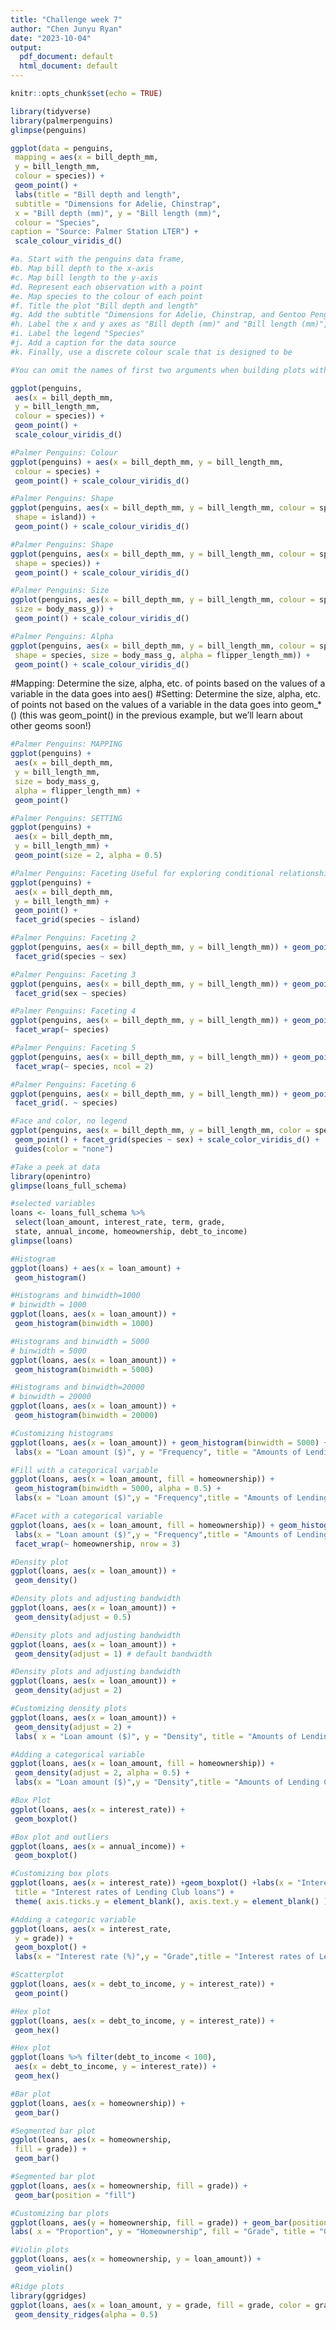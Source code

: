 ---
title: "Challenge week 7"
author: "Chen Junyu Ryan"
date: "2023-10-04"
output:
  pdf_document: default
  html_document: default
---

```{r setup, include=FALSE}
knitr::opts_chunk$set(echo = TRUE)
```

```{r echo=TRUE, eval=TRUE}
library(tidyverse)
library(palmerpenguins)
glimpse(penguins)
```

```{r echo=TRUE, eval=TRUE}
ggplot(data = penguins,
 mapping = aes(x = bill_depth_mm,
 y = bill_length_mm,
 colour = species)) +
 geom_point() +
 labs(title = "Bill depth and length",
 subtitle = "Dimensions for Adelie, Chinstrap",
 x = "Bill depth (mm)", y = "Bill length (mm)",
 colour = "Species",
caption = "Source: Palmer Station LTER") +
 scale_colour_viridis_d()

#a. Start with the penguins data frame,
#b. Map bill depth to the x-axis
#c. Map bill length to the y-axis
#d. Represent each observation with a point
#e. Map species to the colour of each point
#f. Title the plot "Bill depth and length"
#g. Add the subtitle "Dimensions for Adelie, Chinstrap, and Gentoo Penguins"
#h. Label the x and y axes as "Bill depth (mm)" and "Bill length (mm)", respectively
#i. Label the legend "Species"
#j. Add a caption for the data source
#k. Finally, use a discrete colour scale that is designed to be
```
```{r echo=TRUE, eval=TRUE}
#You can omit the names of first two arguments when building plots with ggplot()

ggplot(penguins,
 aes(x = bill_depth_mm,
 y = bill_length_mm,
 colour = species)) +
 geom_point() +
 scale_colour_viridis_d()
```
```{r echo=TRUE, eval=TRUE}
#Palmer Penguins: Colour
ggplot(penguins) + aes(x = bill_depth_mm, y = bill_length_mm,
 colour = species) +
 geom_point() + scale_colour_viridis_d()
```
```{r echo=TRUE, eval=TRUE}
#Palmer Penguins: Shape
ggplot(penguins, aes(x = bill_depth_mm, y = bill_length_mm, colour = species,
 shape = island)) +
 geom_point() + scale_colour_viridis_d()
```

```{r echo=TRUE, eval=TRUE}
#Palmer Penguins: Shape
ggplot(penguins, aes(x = bill_depth_mm, y = bill_length_mm, colour = species,
 shape = species)) +
 geom_point() + scale_colour_viridis_d()
```


```{r echo=TRUE, eval=TRUE}
#Palmer Penguins: Size
ggplot(penguins, aes(x = bill_depth_mm, y = bill_length_mm, colour = species, shape = species,
 size = body_mass_g)) +
 geom_point() + scale_colour_viridis_d()
```
```{r echo=TRUE, eval=TRUE}
#Palmer Penguins: Alpha
ggplot(penguins, aes(x = bill_depth_mm, y = bill_length_mm, colour = species,
 shape = species, size = body_mass_g, alpha = flipper_length_mm)) +
 geom_point() + scale_colour_viridis_d()
```

#Mapping: Determine the size, alpha, etc. of points based on the values of a variable in the data goes into aes()
#Setting: Determine the size, alpha, etc. of points not based on the values of a variable in the data goes into geom_*() (this was geom_point() in the previous example, but we'll learn about other geoms soon!)

```{r echo=TRUE, eval=TRUE}
#Palmer Penguins: MAPPING
ggplot(penguins) +
 aes(x = bill_depth_mm,
 y = bill_length_mm,
 size = body_mass_g,
 alpha = flipper_length_mm) +
 geom_point()
```

```{r echo=TRUE, eval=TRUE}
#Palmer Penguins: SETTING
ggplot(penguins) +
 aes(x = bill_depth_mm,
 y = bill_length_mm) +
 geom_point(size = 2, alpha = 0.5)
```
```{r echo=TRUE, eval=TRUE}
#Palmer Penguins: Faceting Useful for exploring conditional relationships and large data
ggplot(penguins) +
 aes(x = bill_depth_mm,
 y = bill_length_mm) +
 geom_point() +
 facet_grid(species ~ island)
```

```{r echo=TRUE, eval=TRUE}
#Palmer Penguins: Faceting 2 
ggplot(penguins, aes(x = bill_depth_mm, y = bill_length_mm)) + geom_point() +
 facet_grid(species ~ sex)
```

```{r echo=TRUE, eval=TRUE}
#Palmer Penguins: Faceting 3
ggplot(penguins, aes(x = bill_depth_mm, y = bill_length_mm)) + geom_point() +
 facet_grid(sex ~ species)
```

```{r echo=TRUE, eval=TRUE}
#Palmer Penguins: Faceting 4
ggplot(penguins, aes(x = bill_depth_mm, y = bill_length_mm)) + geom_point() +
 facet_wrap(~ species)
```
```{r echo=TRUE, eval=TRUE}
#Palmer Penguins: Faceting 5
ggplot(penguins, aes(x = bill_depth_mm, y = bill_length_mm)) + geom_point() +
 facet_wrap(~ species, ncol = 2)
```

```{r echo=TRUE, eval=TRUE}
#Palmer Penguins: Faceting 6
ggplot(penguins, aes(x = bill_depth_mm, y = bill_length_mm)) + geom_point() +
 facet_grid(. ~ species)
```

```{r echo=TRUE, eval=TRUE}
#Face and color, no legend
ggplot(penguins, aes(x = bill_depth_mm, y = bill_length_mm, color = species)) +
 geom_point() + facet_grid(species ~ sex) + scale_color_viridis_d() +
 guides(color = "none")
```

```{r echo=TRUE, eval=TRUE}
#Take a peek at data
library(openintro)
glimpse(loans_full_schema)
```

```{r echo=TRUE, eval=TRUE}
#selected variables
loans <- loans_full_schema %>%
 select(loan_amount, interest_rate, term, grade,
 state, annual_income, homeownership, debt_to_income)
glimpse(loans)
```

```{r echo=TRUE, eval=TRUE}
#Histogram
ggplot(loans) + aes(x = loan_amount) +
 geom_histogram()
```

```{r echo=TRUE, eval=TRUE}
#Histograms and binwidth=1000
# binwidth = 1000
ggplot(loans, aes(x = loan_amount)) +
 geom_histogram(binwidth = 1000)

```

```{r echo=TRUE, eval=TRUE}
#Histograms and binwidth = 5000
# binwidth = 5000
ggplot(loans, aes(x = loan_amount)) +
 geom_histogram(binwidth = 5000)

```

```{r echo=TRUE, eval=TRUE}
#Histograms and binwidth=20000
# binwidth = 20000
ggplot(loans, aes(x = loan_amount)) +
 geom_histogram(binwidth = 20000)

```

```{r echo=TRUE, eval=TRUE}
#Customizing histograms
ggplot(loans, aes(x = loan_amount)) + geom_histogram(binwidth = 5000) +
 labs(x = "Loan amount ($)", y = "Frequency", title = "Amounts of Lending Club loans" )
```

```{r echo=TRUE, eval=TRUE}
#Fill with a categorical variable
ggplot(loans, aes(x = loan_amount, fill = homeownership)) +
 geom_histogram(binwidth = 5000, alpha = 0.5) +
 labs(x = "Loan amount ($)",y = "Frequency",title = "Amounts of Lending Club loans")
```

```{r echo=TRUE, eval=TRUE}
#Facet with a categorical variable
ggplot(loans, aes(x = loan_amount, fill = homeownership)) + geom_histogram(binwidth = 5000) +
 labs(x = "Loan amount ($)",y = "Frequency",title = "Amounts of Lending Club loans") +
 facet_wrap(~ homeownership, nrow = 3)
```

```{r echo=TRUE, eval=TRUE}
#Density plot
ggplot(loans, aes(x = loan_amount)) +
 geom_density()
```

```{r echo=TRUE, eval=TRUE}
#Density plots and adjusting bandwidth
ggplot(loans, aes(x = loan_amount)) +
 geom_density(adjust = 0.5)
```

```{r echo=TRUE, eval=TRUE}
#Density plots and adjusting bandwidth
ggplot(loans, aes(x = loan_amount)) +
 geom_density(adjust = 1) # default bandwidth
```

```{r echo=TRUE, eval=TRUE}
#Density plots and adjusting bandwidth
ggplot(loans, aes(x = loan_amount)) +
 geom_density(adjust = 2)
```

```{r echo=TRUE, eval=TRUE}
#Customizing density plots
ggplot(loans, aes(x = loan_amount)) +
 geom_density(adjust = 2) +
 labs( x = "Loan amount ($)", y = "Density", title = "Amounts of Lending Club loans" )

```

```{r echo=TRUE, eval=TRUE}
#Adding a categorical variable
ggplot(loans, aes(x = loan_amount, fill = homeownership)) +
 geom_density(adjust = 2, alpha = 0.5) +
 labs(x = "Loan amount ($)",y = "Density",title = "Amounts of Lending Club loans", fill = "Homeownership")
```
```{r echo=TRUE, eval=TRUE}
#Box Plot
ggplot(loans, aes(x = interest_rate)) +
 geom_boxplot()
```
```{r echo=TRUE, eval=TRUE}
#Box plot and outliers
ggplot(loans, aes(x = annual_income)) +
 geom_boxplot()
```

```{r echo=TRUE, eval=TRUE}
#Customizing box plots
ggplot(loans, aes(x = interest_rate)) +geom_boxplot() +labs(x = "Interest rate (%)",y = NULL,
 title = "Interest rates of Lending Club loans") +
 theme( axis.ticks.y = element_blank(), axis.text.y = element_blank() )
```

```{r echo=TRUE, eval=TRUE}
#Adding a categoric variable
ggplot(loans, aes(x = interest_rate,
 y = grade)) +
 geom_boxplot() +
 labs(x = "Interest rate (%)",y = "Grade",title = "Interest rates of Lending Club loans",subtitle="Source")
```
```{r echo=TRUE, eval=TRUE}
#Scatterplot
ggplot(loans, aes(x = debt_to_income, y = interest_rate)) +
 geom_point()
```
```{r echo=TRUE, eval=TRUE}
#Hex plot
ggplot(loans, aes(x = debt_to_income, y = interest_rate)) +
 geom_hex()
```

```{r echo=TRUE, eval=TRUE}
#Hex plot
ggplot(loans %>% filter(debt_to_income < 100),
 aes(x = debt_to_income, y = interest_rate)) +
 geom_hex()
```
```{r echo=TRUE, eval=TRUE}
#Bar plot
ggplot(loans, aes(x = homeownership)) +
 geom_bar()
```

```{r echo=TRUE, eval=TRUE}
#Segmented bar plot
ggplot(loans, aes(x = homeownership,
 fill = grade)) +
 geom_bar()
```

```{r echo=TRUE, eval=TRUE}
#Segmented bar plot
ggplot(loans, aes(x = homeownership, fill = grade)) +
 geom_bar(position = "fill")
```
```{r echo=TRUE, eval=TRUE}
#Customizing bar plots
ggplot(loans, aes(y = homeownership, fill = grade)) + geom_bar(position = "fill") +
labs( x = "Proportion", y = "Homeownership", fill = "Grade", title = "Grades of Lending Club loans")
```

```{r echo=TRUE, eval=TRUE}
#Violin plots
ggplot(loans, aes(x = homeownership, y = loan_amount)) +
 geom_violin()
```

```{r echo=TRUE, eval=TRUE}
#Ridge plots
library(ggridges)
ggplot(loans, aes(x = loan_amount, y = grade, fill = grade, color = grade)) +
 geom_density_ridges(alpha = 0.5)
```

